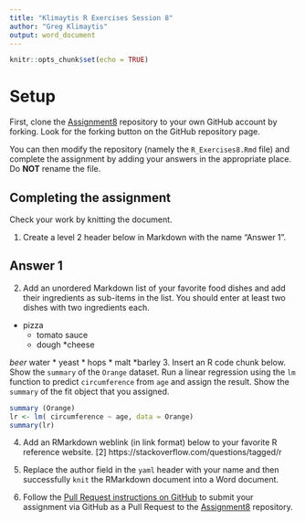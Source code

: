 ```yaml
---
title: "Klimaytis R Exercises Session 8"
author: "Greg Klimaytis"
output: word_document
---
```


```r
knitr::opts_chunk$set(echo = TRUE)
```

# Setup

First, clone the [Assignment8][1] repository to your own GitHub account
by forking. Look for the forking button on the GitHub repository page.

You can then modify the repository (namely the `R_Exercises8.Rmd` file)
and complete the assignment by adding your answers in the appropriate
place. Do **NOT** rename the file.

## Completing the assignment

Check your work by knitting the document.

1. Create a level 2 header below in Markdown with the name "Answer 1".

## Answer 1
2. Add an unordered Markdown list of your favorite food dishes and
add their ingredients as sub-items in the list. You should enter at least two
dishes with two ingredients each.
* pizza
  * tomato sauce
  * dough
  *cheese
  
*beer
  * water
  * yeast
  * hops
  * malt
  *barley
3. Insert an R code chunk below. Show the `summary` of the `Orange` dataset.
Run a linear regression using the `lm` function to predict `circumference` from
`age` and assign the result. Show the `summary` of the fit object that you
assigned.
```r
summary (Orange)
lr <- lm( circumference ~ age, data = Orange)
summary(lr)

```

4. Add an RMarkdown weblink (in link format) below to your favorite R reference
website.
[2] https://stackoverflow.com/questions/tagged/r

5. Replace the author field in the `yaml` header with your name and then
successfully `knit` the RMarkdown document into a Word document.


6. Follow the [Pull Request instructions on GitHub](https://help.github.com/en/github/collaborating-with-issues-and-pull-requests/creating-a-pull-request-from-a-fork)
to submit your assignment via GitHub as a Pull Request to the [Assignment8][1]
repository.

[1]: https://github.com/CUNYSPHCode/Assignment8

